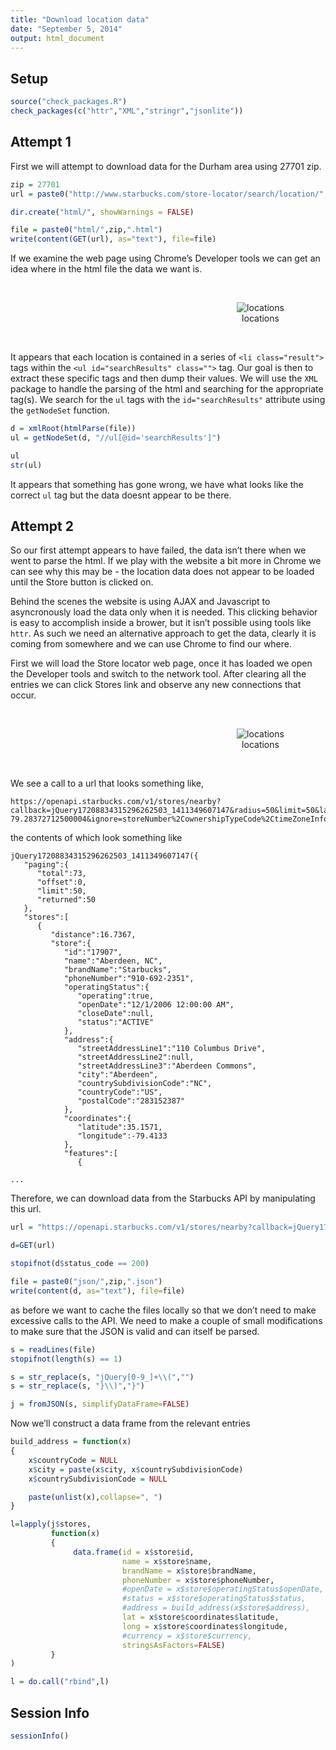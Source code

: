```yaml
---
title: "Download location data"
date: "September 5, 2014"
output: html_document
---
```


## Setup

```r
source("check_packages.R")
check_packages(c("httr","XML","stringr","jsonlite"))
```

## Attempt 1

First we will attempt to download data for the Durham area using 27701 zip.

```r
zip = 27701
url = paste0("http://www.starbucks.com/store-locator/search/location/",zip)

dir.create("html/", showWarnings = FALSE)

file = paste0("html/",zip,".html")
write(content(GET(url), as="text"), file=file)
```

If we examine the web page using Chrome's Developer tools we can get an idea where in the html file the data we want is.

<br/>
<div style="text-align:center; width:800px">
![locations](imgs/locs.png)
</div>
<br/>

It appears that each location is contained in a series of `<li class="result">` tags within the `<ul id="searchResults" class="">` tag. Our goal is then to extract these specific tags and then dump their values. We will use the `XML` package to handle the parsing of the html and searching for the appropriate tag(s). We search for the `ul` tags with the `id="searchResults"` attribute using the `getNodeSet` function. 

```r
d = xmlRoot(htmlParse(file))
ul = getNodeSet(d, "//ul[@id='searchResults']")
```

```r
ul
str(ul)
```

It appears that something has gone wrong, we have what looks like the correct `ul` tag but the data doesnt appear to be there.


## Attempt 2

So our first attempt appears to have failed, the data isn't there when we went to parse the html. If we play with the website a bit more in Chrome we can see why this may be - the location data does not appear to be loaded until the Store button is clicked on.

Behind the scenes the website is using AJAX and Javascript to asyncronously load the data only when it is needed. This clicking behavior is easy to accomplish inside a brower, but it isn't possible using tools like `httr`. As such we need an alternative approach to get the data, clearly it is coming from somewhere and we can use Chrome to find our where.

First we will load the Store locator web page, once it has loaded we open the Developer tools and switch to the network tool. After clearing all the entries we can click Stores link and observe any new connections that occur.

<br/>
<div style="text-align:center; width:800px">
![locations](imgs/locs_api.png)
</div>
<br/>

We see a call to a url that looks something like,

```
https://openapi.starbucks.com/v1/stores/nearby?callback=jQuery17208834315296262503_1411349607147&radius=50&limit=50&latLng=35.37538467194457%2C-79.28372712500004&ignore=storeNumber%2CownershipTypeCode%2CtimeZoneInfo%2CextendedHours%2ChoursNext7Days&brandCodes=SBUX&access_token=3mrq93gq8m8347stk5ck99a9&_=1411349885653
```

the contents of which look something like

```
jQuery17208834315296262503_1411349607147({  
   "paging":{  
      "total":73,
      "offset":0,
      "limit":50,
      "returned":50
   },
   "stores":[  
      {  
         "distance":16.7367,
         "store":{  
            "id":"17907",
            "name":"Aberdeen, NC",
            "brandName":"Starbucks",
            "phoneNumber":"910-692-2351",
            "operatingStatus":{  
               "operating":true,
               "openDate":"12/1/2006 12:00:00 AM",
               "closeDate":null,
               "status":"ACTIVE"
            },
            "address":{  
               "streetAddressLine1":"110 Columbus Drive",
               "streetAddressLine2":null,
               "streetAddressLine3":"Aberdeen Commons",
               "city":"Aberdeen",
               "countrySubdivisionCode":"NC",
               "countryCode":"US",
               "postalCode":"283152387"
            },
            "coordinates":{  
               "latitude":35.1571,
               "longitude":-79.4133
            },
            "features":[  
               {

...
```

Therefore, we can download data from the Starbucks API by manipulating this url.

```r
url = "https://openapi.starbucks.com/v1/stores/nearby?callback=jQuery17203441971419379115_1411425009608&radius=50&limit=50&latLng=35.37538467194457%2C-79.28372712500004&ignore=storeNumber%2CownershipTypeCode%2CtimeZoneInfo%2CextendedHours%2ChoursNext7Days&brandCodes=SBUX&access_token=99v4s8uz566wdvcezzh6wewn&_=1411425017235"

d=GET(url)

stopifnot(d$status_code == 200)

file = paste0("json/",zip,".json")
write(content(d, as="text"), file=file)
```

as before we want to cache the files locally so that we don't need to make excessive calls to the API. We need to make a couple of small modifications to make sure that the JSON is valid and can itself be parsed.

```r
s = readLines(file)
stopifnot(length(s) == 1)

s = str_replace(s, "jQuery[0-9_]+\\(","")
s = str_replace(s, "}\\)","}")  

j = fromJSON(s, simplifyDataFrame=FALSE)
```

Now we'll construct a data frame from the relevant entries

```r
build_address = function(x)
{
    x$countryCode = NULL
    x$city = paste(x$city, x$countrySubdivisionCode)
    x$countrySubdivisionCode = NULL

    paste(unlist(x),collapse=", ")
}

l=lapply(j$stores, 
         function(x)
         {
              data.frame(id = x$store$id,
                         name = x$store$name,
                         brandName = x$store$brandName,
                         phoneNumber = x$store$phoneNumber,
                         #openDate = x$store$operatingStatus$openDate,
                         #status = x$store$operatingStatus$status,
                         #address = build_address(x$store$address),
                         lat = x$store$coordinates$latitude,
                         long = x$store$coordinates$longitude,
                         #currency = x$store$currency,
                         stringsAsFactors=FALSE)
         }
)

l = do.call("rbind",l)
```


## Session Info

```r
sessionInfo()
```